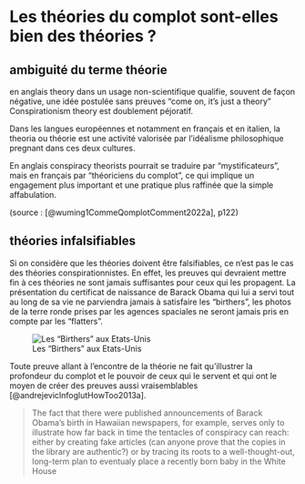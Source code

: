 # Les théories du complot sont-elles bien des théories ?

## ambiguité du terme théorie

en anglais theory dans un usage non-scientifique qualifie, souvent de façon négative, une idée postulée sans preuves "come on, it's just a theory"
Conspirationism theory est doublement péjoratif. 

Dans les langues européennes et notamment en français et en italien, la theoria ou théorie est une activité valorisée par l'idéalisme philosophique pregnant dans ces deux cultures.

En anglais conspiracy theorists pourrait se traduire par "mystificateurs", mais en français par "théoriciens du complot", ce qui implique un engagement plus important et une pratique plus raffinée que la simple affabulation. 

(source : [@wuming1CommeQomplotComment2022a], p122)




## théories infalsifiables

Si on considère que les théories doivent être falsifiables, ce n'est pas le cas des théories conspirationnistes. En effet, les preuves qui devraient mettre fin à ces théories ne sont jamais suffisantes pour ceux qui les propagent. La présentation du certificat de naissance de Barack Obama qui lui a servi tout au long de sa vie ne parviendra jamais à satisfaire les "birthers", les photos de la terre ronde prises par les agences spaciales ne seront jamais pris en compte par les "flatters".

![Les "Birthers" aux Etats-Unis](images/birthers.jpg){fig-alt="source : Wikimedia Commons, Billboard challenging the validity of Barack Obama's birth certificate, 2010"}

Toute preuve allant à l'encontre de la théorie ne fait qu'illustrer la profondeur du complot et le pouvoir de ceux qui le servent et qui ont le moyen de créer des preuves aussi vraisemblables [@andrejevicInfoglutHowToo2013a].

> The fact that there were published announcements of Barack Obama's birth  in Hawaiian newspapers, for example, serves only to illustrate how far back in time the tentacles of conspiracy can reach: either by creating fake articles (can anyone prove  that the copies in the library are authentic?) or by tracing  its roots to a well-thought-out, long-term plan to eventualy place a recently born baby in the White House